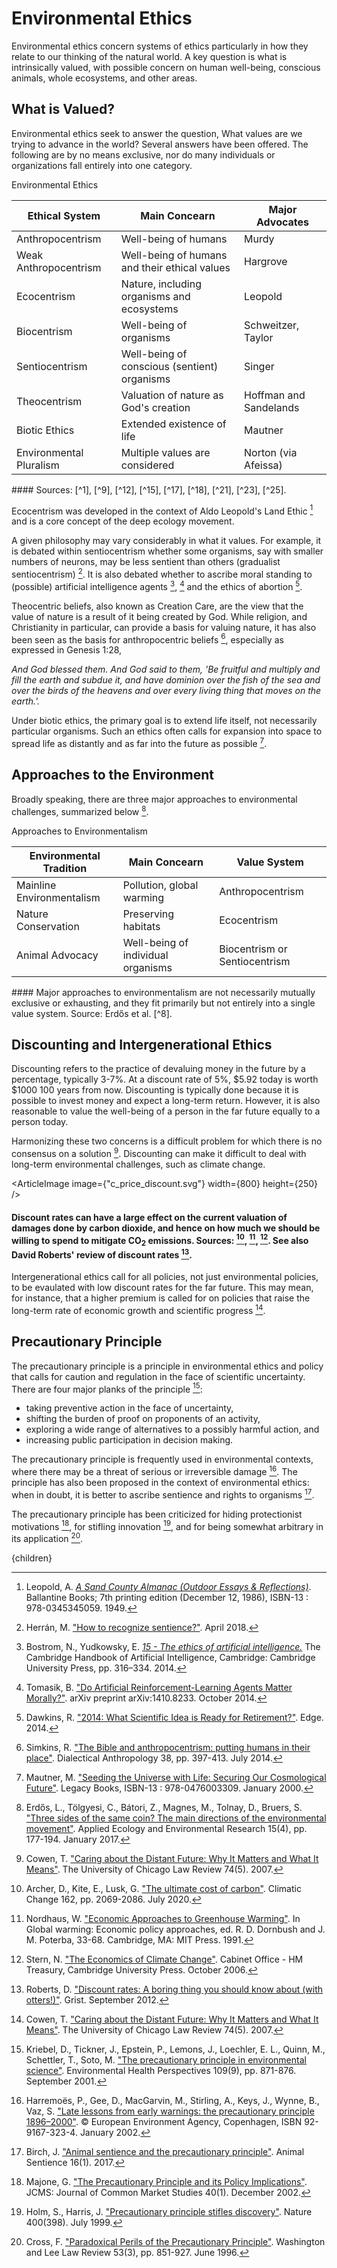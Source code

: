 


# Environmental Ethics

Environmental ethics concern systems of ethics particularly in how they relate to our thinking of the natural world. A key question is what is intrinsically valued, with possible concern on human well-being, conscious animals, whole ecosystems, and other areas.

## What is Valued?
Environmental ethics seek to answer the question, What values are we trying to advance in the world? Several answers have been offered. The following are by no means exclusive, nor do many individuals or organizations fall entirely into one category.

<div className="table-title">Environmental Ethics</div>
<div className="table-wrapper">

| Ethical System | Main Concearn | Major Advocates |
| --- | --- | --- |
| Anthropocentrism | Well-being of humans | Murdy |
| Weak Anthropocentrism | Well-being of humans and their ethical values | Hargrove |
| Ecocentrism | Nature, including organisms and ecosystems | Leopold |
| Biocentrism | Well-being of organisms | Schweitzer, Taylor |
| Sentiocentrism | Well-being of conscious (sentient) organisms | Singer |
| Theocentrism | Valuation of nature as God's creation | Hoffman and Sandelands |
| Biotic Ethics | Extended existence of life | Mautner |
| Environmental Pluralism | Multiple values are considered | Norton (via Afeissa) |

</div>
#### Sources: [^1], [^9], [^12], [^15], [^17], [^18], [^21], [^23], [^25].

Ecocentrism was developed in the context of Aldo Leopold's Land Ethic [^15] and is a core concept of the deep ecology movement.

A given philosophy may vary considerably in what it values. For example, it is debated within sentiocentrism whether some organisms, say with smaller numbers of neurons, may be less sentient than others (gradualist sentiocentrism) [^11]. It is also debated whether to ascribe moral standing to (possible) artificial intelligence agents [^4], [^26] and the ethics of abortion [^7].

Theocentric beliefs, also known as Creation Care, are the view that the value of nature is a result of it being created by God. While religion, and Christianity in particular, can provide a basis for valuing nature, it has also been seen as the basis for anthropocentric beliefs [^22], especially as expressed in Genesis 1:28,

*And God blessed them. And God said to them, 'Be fruitful and multiply and fill the earth and subdue it, and have dominion over the fish of the sea and over the birds of the heavens and over every living thing that moves on the earth.'.*

Under biotic ethics, the primary goal is to extend life itself, not necessarily particular organisms. Such an ethics often calls for expansion into space to spread life as distantly and as far into the future as possible [^17].

## Approaches to the Environment
Broadly speaking, there are three major approaches to environmental challenges, summarized below [^8].

<div className="table-title">Approaches to Environmentalism</div>
<div className="table-wrapper">

| Environmental Tradition | Main Concearn | Value System |
| --- | --- | --- |
| Mainline Environmentalism | Pollution, global warming | Anthropocentrism |
| Nature Conservation | Preserving habitats | Ecocentrism |
| Animal Advocacy | Well-being of individual organisms | Biocentrism or Sentiocentrism |

</div>
#### Major approaches to environmentalism are not necessarily mutually exclusive or exhausting, and they fit primarily but not entirely into a single value system. Source: Erdős et al. [^8].

## Discounting and Intergenerational Ethics
Discounting refers to the practice of devaluing money in the future by a percentage, typically 3-7%. At a discount rate of 5%, $5.92 today is worth $1000 100 years from now. Discounting is typically done because it is possible to invest money and expect a long-term return. However, it is also reasonable to value the well-being of a person in the far future equally to a person today.

Harmonizing these two concerns is a difficult problem for which there is no consensus on a solution [^5]. Discounting can make it difficult to deal with long-term environmental challenges, such as climate change.

<ArticleImage image={"c_price_discount.svg"} width={800} height={250} />
#### Discount rates can have a large effect on the current valuation of damages done by carbon dioxide, and hence on how much we should be willing to spend to mitigate CO<sub>2</sub> emissions. Sources: [^2], [^19], [^24]. See also David Roberts' review of discount rates [^20].

Intergenerational ethics call for all policies, not just environmental policies, to be evaulated with low discount rates for the far future. This may mean, for instance, that a higher premium is called for on policies that raise the long-term rate of economic growth and scientific progress [^5].

## Precautionary Principle
The precautionary principle is a principle in environmental ethics and policy that calls for caution and regulation in the face of scientific uncertainty. There are four major planks of the principle [^14]:

- taking preventive action in the face of uncertainty,
- shifting the burden of proof on proponents of an activity,
- exploring a wide range of alternatives to a possibly harmful action, and
- increasing public participation in decision making.

The precautionary principle is frequently used in environmental contexts, where there may be a threat of serious or irreversible damage [^10]. The principle has also been proposed in the context of environmental ethics: when in doubt, it is better to ascribe sentience and rights to organisms [^3].

The precautionary principle has been criticized for hiding protectionist motivations [^16], for stifling innovation [^13], and for being somewhat arbitrary in its application [^6].

[^1]: Afeissa, H., Mainguy, G. ["The Transformative value of Ecological Pragmatism. An Introduction to the Work of Bryan G. Norton"](https://journals.openedition.org/sapiens/88). Sapiens, Surveys and Perspectives Integrating Environment and Society 1(1). November 2008.

[^2]: Archer, D., Kite, E., Lusk, G. ["The ultimate cost of carbon"](https://link.springer.com/article/10.1007/s10584-020-02785-4). Climatic Change 162, pp. 2069-2086. July 2020.

[^3]: Birch, J. ["Animal sentience and the precautionary principle"](https://www.wellbeingintlstudiesrepository.org/animsent/vol2/iss16/1/). Animal Sentience 16(1). 2017.

[^4]: Bostrom, N., Yudkowsky, E. [*15 - The ethics of artificial intelligence.*](https://www.cambridge.org/core/books/cambridge-handbook-of-artificial-intelligence/ethics-of-artificial-intelligence/B46D2A9DF7CF3A9D92601D9A8ADA58A8) The Cambridge Handbook of Artificial Intelligence, Cambridge: Cambridge University Press, pp. 316–334. 2014.

[^5]: Cowen, T. ["Caring about the Distant Future: Why It Matters and What It Means"](https://heinonline.org/HOL/LandingPage?handle=hein.journals/uclr74&div=9&id=&page=). The University of Chicago Law Review 74(5). 2007.

[^6]: Cross, F. ["Paradoxical Perils of the Precautionary Principle"](https://scholarlycommons.law.wlu.edu/wlulr/vol53/iss3/2/). Washington and Lee Law Review 53(3), pp. 851-927. June 1996.

[^7]: Dawkins, R. ["2014: What Scientific Idea is Ready for Retirement?"](https://www.edge.org/response-detail/25366). Edge. 2014.

[^8]: Erdős, L., Tölgyesi, C., Bátori, Z., Magnes, M., Tolnay, D., Bruers, S. ["Three sides of the same coin? The main directions of the environmental movement"](https://www.researchgate.net/publication/321848255_Three_sides_of_the_same_coin_The_main_directions_of_the_environmental_movement). Applied Ecology and Environmental Research 15(4), pp. 177-194. January 2017.

[^9]: Hargrove, E. ["Weak Anthropocentrism Intrinsic Value"](https://www.pdcnet.org/monist/content/monist_1992_0075_0002_0183_0207). The Monist 75(2), pp. 183-207. April 1992.

[^10]: Harremoës, P., Gee, D., MacGarvin, M., Stirling, A., Keys, J., Wynne, B., Vaz, S. ["Late lessons from early warnings: the precautionary principle 1896–2000"](https://www.eea.europa.eu/publications/environmental_issue_report_2001_22). © European Environment Agency, Copenhagen, ISBN 92-9167-323-4. January 2002.

[^11]: Herrán, M. ["How to recognize sentience?"](https://manuherran.com/how-to-recognize-sentience/). April 2018.

[^12]: Hoffman, A., Sandelands, L. ["Getting Right with Nature: Anthropocentrism, Ecocentrism, and Theocentrism"](https://citeseerx.ist.psu.edu/viewdoc/download?doi=10.1.1.379.30&rep=rep1&type=pdf). Organization & Environment 18(2), pp. 141-162. June 2005.

[^13]: Holm, S., Harris, J. ["Precautionary principle stifles discovery"](https://www.nature.com/articles/22626). Nature 400(398). July 1999.

[^14]: Kriebel, D., Tickner, J., Epstein, P., Lemons, J., Loechler, E. L., Quinn, M., Schettler, T., Soto, M. ["The precautionary principle in environmental science"](https://ehp.niehs.nih.gov/doi/abs/10.1289/ehp.01109871). Environmental Health Perspectives 109(9), pp. 871-876. September 2001.

[^15]: Leopold, A. [*A Sand County Almanac (Outdoor Essays & Reflections)*](https://www.amazon.com/County-Almanac-Outdoor-Essays-Reflections/dp/0345345053). Ballantine Books; 7th printing edition (December 12, 1986), ISBN-13 : 978-0345345059. 1949.

[^16]: Majone, G. ["The Precautionary Principle and its Policy Implications"](https://onlinelibrary.wiley.com/doi/abs/10.1111/1468-5965.00345). JCMS: Journal of Common Market Studies 40(1). December 2002.

[^17]: Mautner, M. ["Seeding the Universe with Life: Securing Our Cosmological Future"](https://www.amazon.com/Seeding-Universe-Life-Securing-Cosmological/dp/047600330X). Legacy Books, ISBN-13 : 978-0476003309. January 2000.

[^18]: Murdy, W. H. ["Anthropocentrism: A Modern Version"](https://science.sciencemag.org/content/187/4182/1168.abstract). Science 187(4182), pp. 1168-1172. March 1975.

[^19]: Nordhaus, W. ["Economic Approaches to Greenhouse Warming"](http://ciesin.columbia.edu/docs/003-311/003-311.html). In Global warming: Economic policy approaches, ed. R. D. Dornbush and J. M. Poterba, 33-68. Cambridge, MA: MIT Press. 1991.

[^20]: Roberts, D. ["Discount rates: A boring thing you should know about (with otters!)"](https://grist.org/article/discount-rates-a-boring-thing-you-should-know-about-with-otters/). Grist. September 2012.

[^21]: Schweitzer, A. ["Civilization and ethics, (His The philosophy of civilization, pt. II)"](https://www.amazon.com/Civilization-ethics-His-philosophy-civilization/dp/B00085OLI4). A. & C. Black. January 1923.

[^22]: Simkins, R. ["The Bible and anthropocentrism: putting humans in their place"](https://link.springer.com/article/10.1007%2Fs10624-014-9348-z). Dialectical Anthropology 38, pp. 397-413. July 2014.

[^23]: Singer, P. [*Animal Liberation: The Definitive Classic of the Animal Movement.*](https://www.amazon.com/Animal-Liberation-Definitive-Classic-Movement/dp/0061711306) Harper Perennial Modern Classics; Updated ed. edition (February 24, 2009), ISBN-13 : 978-0061711305. 1975.

[^24]: Stern, N. ["The Economics of Climate Change"](https://www.cambridge.org/core/books/economics-of-climate-change/A1E0BBF2F0ED8E2E4142A9C878052204). Cabinet Office - HM Treasury, Cambridge University Press. October 2006.

[^25]: Taylor, P. ["The Ethics of Respect for Nature"](https://rintintin.colorado.edu/~vancecd/phil308/Taylor.pdf). Environmental Ethics 3(3), pp. 197-218. August 1981.

[^26]: Tomasik, B. ["Do Artificial Reinforcement-Learning Agents Matter Morally?"](https://arxiv.org/abs/1410.8233). arXiv preprint arXiv:1410.8233. October 2014.

  <Article 
    focusAreaUrl={focusAreaUrl} 
    hierarchy={hierarchy} 
    site={site}
  >
    {children}
  </Article>